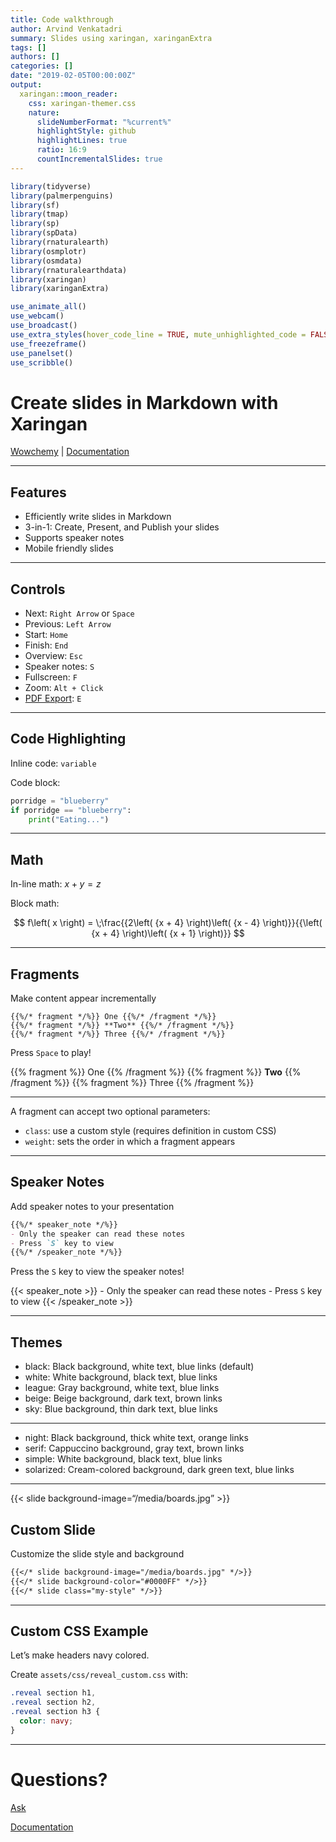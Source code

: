 ```yaml
---
title: Code walkthrough
author: Arvind Venkatadri
summary: Slides using xaringan, xaringanExtra
tags: []
authors: []
categories: []
date: "2019-02-05T00:00:00Z"
output:
  xaringan::moon_reader:
    css: xaringan-themer.css
    nature:
      slideNumberFormat: "%current%"
      highlightStyle: github
      highlightLines: true
      ratio: 16:9
      countIncrementalSlides: true
---
```

```r
library(tidyverse)
library(palmerpenguins)
library(sf)
library(tmap)
library(sp)
library(spData)
library(rnaturalearth)
library(osmplotr)
library(osmdata)
library(rnaturalearthdata)
library(xaringan)
library(xaringanExtra)
```

```r
use_animate_all()
use_webcam()
use_broadcast()
use_extra_styles(hover_code_line = TRUE, mute_unhighlighted_code = FALSE)
use_freezeframe()
use_panelset()
use_scribble()
```

# Create slides in Markdown with Xaringan

[Wowchemy](https://wowchemy.com/) | [Documentation](https://owchemy.com/docs/managing-content/#create-slides)

---

## Features

- Efficiently write slides in Markdown
- 3-in-1: Create, Present, and Publish your slides
- Supports speaker notes
- Mobile friendly slides

---

## Controls

- Next: `Right Arrow` or `Space`
- Previous: `Left Arrow`
- Start: `Home`
- Finish: `End`
- Overview: `Esc`
- Speaker notes: `S`
- Fullscreen: `F`
- Zoom: `Alt + Click`
- [PDF Export](https://github.com/hakimel/reveal.js#pdf-export): `E`

---

## Code Highlighting

Inline code: `variable`

Code block:
```python
porridge = "blueberry"
if porridge == "blueberry":
    print("Eating...")
```

---

## Math

In-line math: $x + y = z$

Block math:

$$
f\left( x \right) = \;\frac{{2\left( {x + 4} \right)\left( {x - 4} \right)}}{{\left( {x + 4} \right)\left( {x + 1} \right)}}
$$

---

## Fragments

Make content appear incrementally

```
{{%/* fragment */%}} One {{%/* /fragment */%}}
{{%/* fragment */%}} **Two** {{%/* /fragment */%}}
{{%/* fragment */%}} Three {{%/* /fragment */%}}
```

Press `Space` to play!

{{% fragment %}} One {{% /fragment %}}
{{% fragment %}} **Two** {{% /fragment %}}
{{% fragment %}} Three {{% /fragment %}}

---

A fragment can accept two optional parameters:

- `class`: use a custom style (requires definition in custom CSS)
- `weight`: sets the order in which a fragment appears

---

## Speaker Notes

Add speaker notes to your presentation

```markdown
{{%/* speaker_note */%}}
- Only the speaker can read these notes
- Press `S` key to view
{{%/* /speaker_note */%}}
```

Press the `S` key to view the speaker notes!

{{< speaker_note >}}
- Only the speaker can read these notes
- Press `S` key to view
{{< /speaker_note >}}

---

## Themes

- black: Black background, white text, blue links (default)
- white: White background, black text, blue links
- league: Gray background, white text, blue links
- beige: Beige background, dark text, brown links
- sky: Blue background, thin dark text, blue links

---

- night: Black background, thick white text, orange links
- serif: Cappuccino background, gray text, brown links
- simple: White background, black text, blue links
- solarized: Cream-colored background, dark green text, blue links

---

{{< slide background-image="/media/boards.jpg" >}}

## Custom Slide

Customize the slide style and background

```markdown
{{</* slide background-image="/media/boards.jpg" */>}}
{{</* slide background-color="#0000FF" */>}}
{{</* slide class="my-style" */>}}
```

---

## Custom CSS Example

Let's make headers navy colored.

Create `assets/css/reveal_custom.css` with:

```css
.reveal section h1,
.reveal section h2,
.reveal section h3 {
  color: navy;
}
```

---

# Questions?

[Ask](https://github.com/wowchemy/wowchemy-hugo-modules/discussions)

[Documentation](https://wowchemy.com/docs/managing-content/#create-slides)

